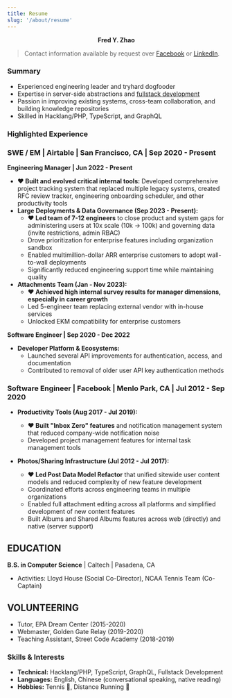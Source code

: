 ```yaml
---
title: Resume
slug: '/about/resume'
---
```


<p align="center">
  <b>Fred Y. Zhao</b>
</p>

> Contact information available by request over [Facebook](https://fb.me/frdzy) or [LinkedIn](https://linkedin.com/in/frdzy).

### Summary

- Experienced engineering leader and tryhard dogfooder
- Expertise in server-side abstractions and [fullstack development](/how-i-wish-i-got-introduced-to-js-development-in-2025/)
- Passion in improving existing systems, cross-team collaboration, and building knowledge repositories
- Skilled in Hacklang/PHP, TypeScript, and GraphQL


### Highlighted Experience

### SWE / EM | Airtable | San Francisco, CA | Sep 2020 - Present
**Engineering Manager | Jun 2022 - Present**
* **❤️ Built and evolved critical internal tools:** Developed comprehensive project tracking system that replaced multiple legacy systems, created RFC review tracker, engineering onboarding scheduler, and other productivity tools
* **Large Deployments & Data Governance (Sep 2023 - Present):**
  * **❤️ Led team of 7-12 engineers** to close product and system gaps for administering users at 10x scale (10k → 100k) and governing data (invite restrictions, admin RBAC)
  * Drove prioritization for enterprise features including organization sandbox
  * Enabled multimillion-dollar ARR enterprise customers to adopt wall-to-wall deployments
  * Significantly reduced engineering support time while maintaining quality
* **Attachments Team (Jan - Nov 2023):**
  * **❤️ Achieved high internal survey results for manager dimensions, especially in career growth**
  * Led 5-engineer team replacing external vendor with in-house services
  * Unlocked EKM compatibility for enterprise customers

**Software Engineer | Sep 2020 - Dec 2022**
* **Developer Platform & Ecosystems:**
  * Launched several API improvements for authentication, access, and documentation
  * Contributed to removal of older user API key authentication methods

### Software Engineer | Facebook | Menlo Park, CA | Jul 2012 - Sep 2020

* **Productivity Tools (Aug 2017 - Jul 2019):**
  * **❤️ Built "Inbox Zero" features** and notification management system that reduced company-wide notification noise
  * Developed project management features for internal task management tools

* **Photos/Sharing Infrastructure (Jul 2012 - Jul 2017):**
  * **❤️ Led Post Data Model Refactor** that unified sitewide user content models and reduced complexity of new feature development
  * Coordinated efforts across engineering teams in multiple organizations
  * Enabled full attachment editing across all platforms and simplified development of new content features
  * Built Albums and Shared Albums features across web (directly) and native (server support)


## EDUCATION

**B.S. in Computer Science** | Caltech | Pasadena, CA
* Activities: Lloyd House (Social Co-Director), NCAA Tennis Team (Co-Captain)

## VOLUNTEERING

* Tutor, EPA Dream Center (2015-2020)
* Webmaster, Golden Gate Relay (2019-2020)
* Teaching Assistant, Street Code Academy (2018-2019)

### Skills & Interests

* **Technical:** Hacklang/PHP, TypeScript, GraphQL, Fullstack Development
* **Languages:** English, Chinese (conversational speaking, native reading)
* **Hobbies:** Tennis 🎾, Distance Running 🏃
